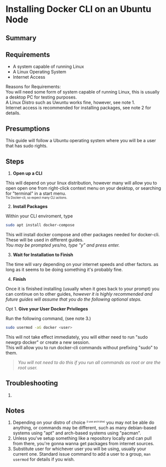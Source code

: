 # Installing Docker CLI on an Ubuntu Node

## Summary

## Requirements

- A system capable of running Linux
- A Linux Operating System
- Internet Access

Reasons for Requirements:  
You will need some form of system capable of running Linux, this is usually a desktop PC for testing purposes.  
A Linux Distro such as Uwuntu works fine, however, see note 1.  
Internet access is recommended for installing packages, see note 2 for details.

## Presumptions

This guide will follow a Ubuntu operating system where you will be a user that has sudo rights.

## Steps

1. **Open up a CLI**

This will depend on your linux distribution, however many will allow you to open open one from right-click context menu on your desktop, or searching for "terminal" in a start menu.  
<sub><sup>Tis Docker-cli, so expect many CLI actions.</sup></sub>

2. **Install Packages**

Within your CLI enviroment, type 
```bash copy
sudo apt install docker-compose
```
This will install docker compose and other packages needed for docker-cli. These will be used in different guides.  
*You may be prompted yes/no, type "y" and press enter.*

3. **Wait for Installation to Finish**

The time will vary depending on your internet speeds and other factors. as long as it seems to be doing something it's probably fine.

4. **Finish**

Once it is finished installing (usually when it goes back to your prompt) you can continue on to other guides, *however it is highly recommended and future guides will assume that you do the following optional steps.*

Opt 1. **Give your User Docker Privileges**

Run the following command, (see note 3.)  
```bash copy
sudo usermod -aG docker <user>
```
This will not take effect immediately, you will either need to run "sudo newgrp docker" or create a new session.  
This will allow you to run docker-cli commands without prefixing "sudo" to them.  
>*You will not need to do this if you run all commands as root or are the root user.*

## Troubleshooting

1.

## Notes
1. Depending on your distro of choice <sub><sup><sup>\(I use arch btw\)</sup></sup></sub> you may not be able do anything, or commands may be different, such as many debian-based systems using "apt" and arch-based systems using "pacman".
2. Unless you've setup something like a repository locally and can pull from there, you're gonna wanna get packages from internet sources.
3. Substitute user for whichever user you will be using, usually your current one. Standard issue command to add a user to a group, `man usermod` for details if you wish.